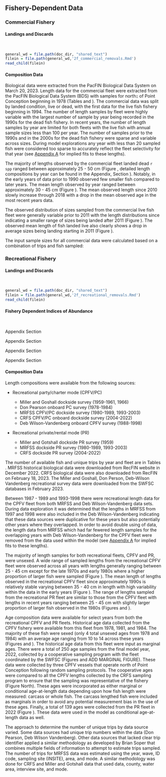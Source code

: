## Fishery-Dependent Data

### Commercial Fishery

#### Landings and Discards
\

```r
general_wd = file.path(doc_dir, "shared_text")
filein = file.path(general_wd,'2f_commercial_removals.Rmd')
read_child(filein)
```


#### Composition Data

Biological data were extracted from the PacFIN Biological Data System on March 20, 2023. Length data for the commercial fleet were extracted from the PacFIN Biological Data System (BDS) with samples for north↨ of Point Conception beginning in 1978 (Tables \ref{tab:dead-com-len} and \ref{tab:live-com-len}). The commercial data was split by landed condition, live or dead, with the first data for the live fish fishery beginning in 1994. The number of length samples by fleet were highly variable with the largest number of sample by year being recorded in the 1990s for the dead fish fishery. In recent years, the number of length samples by year are limited for both fleets with the live fish with annual sample sizes less than 100 per year. The number of samples prior to the 1990s and in the 2000s for the dead fish fishery were sparse and variable across sizes. During model explorations any year with less than 20 sampled fish were considered too sparse to accurately reflect the fleet selectivity for that year (see [Appendix A](#excluded-data) for implied fits to these lengths). 

The majority of lengths observed by the commercial fleet landed dead `r spp` ranged between approximately 25 - 50 cm (Figure \ref{fig:com-dead-len-data}, detailed length compositions by year can be found in the Appendix, Section \ref{length-data}). Notably, in the early years of data prior to 1990 observed few smaller fish compared to later years. The mean length observed by year ranged between approximately 30 - 45 cm (Figure \ref{fig:mean-com-dead-len-data}). The mean observed length since 2010 slowly increase through 2018 with a drop in the mean observed age in the most recent years data.

The observed distribution of sizes sampled from the commercial live fish fleet were generally variable prior to 2011 with the length distributions since indicating a smaller range of sizes being landed after 2011 (Figure \ref{fig:com-live-len-data}). The observed mean length of fish landed live also clearly shows a drop in average sizes being landing starting in 2011 (Figure \ref{fig:mean-com-live-len-data}).  

The input sample sizes for all commercial data were calculated based on a combination of trips and fish sampled:

\begin{centering}

Input effN = $N_{\text{trips}} + 0.138 * N_{\text{fish}}$ if $N_{\text{fish}}/N_{\text{trips}}$ is $<$ 44

Input effN = $7.06 * N_{\text{trips}}$ if $N_{\text{fish}}/N_{\text{trips}}$ is $\geq$ 44

\end{centering}

### Recreational Fishery

#### Landings and Discards
\

```r
general_wd = file.path(doc_dir, "shared_text")
filein = file.path(general_wd,'2f_recreational_removals.Rmd')
read_child(filein)
```

#### Fishery Dependent Indices of Abundance
\

Appendix Section \ref{mrfss-cpfv-index}

Appendix Section \ref{onboard-cpfv-index}

Appendix Section \ref{dwv-cpfv-index}

Appendix Section \ref{crfs-pr-index}

#### Composition Data

Length compositions were available from the following sources: 

* Recreational party/charter mode (CPFV/PC)

  + Miller and Goshall dockside survey (1959-1961, 1966)
  + Don Pearson onboard PC survey (1978-1984)
  + MRFSS CPFV/PC dockside survey (1980-1989, 1993-2003)
  + CRFS CPFV/PC onboard dockside survey (2004-2022)
  + Deb Wilson-Vandenberg onboard CPFV survey (1988-1998)

* Recreational private/rental mode (PR)

  + Miller and Gotshall dockside PR survey (1959)
  + MRFSS dockside PR survey (1980-1989, 1993-2003)
  + CRFS dockside PR survey (2004-2022)
  
  
The number of available fish and unique trips by year and fleet are in Tables \ref{tab:rec-len-samps}. MRFSS historical biological data were downloaded from RecFIN website in December 2022. CRFS biological data were also downloaded from RecFIN on February 18, 2023. The Miller and Goshall, Don Person, Deb-Wilson Vandenberg recreational survey data were downloaded from the SWFSC databases in February 2023. 

Between 1987 - 1989 and 1993-1998 there were recreational length data for the CPFV fleet from both MRFSS and Deb Wilson-Vandenberg data sets. During data exploration it was determined that the lengths in MRFSS from 1997 and 1998 were also included in the Deb Wilson-Vandenberg indicating that these data sources were duplicative for these years but also potentially other years where they overlapped. In order to avoid double using of data, the length data from MRFSS which had far fewered length samples for the overlapping years with Deb Wilson-Vandenberg for the CPFV fleet were removed from the data used within the model (see [Appendix A](#excluded-data) for implied fits to these lengths).

The majority of length samples for both recreational fleets, CPFV and PR, were unsexed. A wide range of sampled lengths from the recreational CPFV fleet were observed across all years with lengths generally ranging between 25 - 45 cm except for the late 1970s and early 1980s where a higher proportion of larger fish were sampled (Figure \ref{fig:rec-cpfv-len-data}). The mean length of lengths observed in the recreational CPFV fleet since approximately 1990s is relatively stable varying between 35 - 40 cm in length with high variability within the data in the early years (Figure \ref{fig:mean-rec-cpfv-len-data}). The range of lengths sampled from the recreational PR fleet are similar to those from the CPFV fleet with lengths in recent years ranging between 25 - 45 cm with slightly larger proportion of larger fish observed in the 1980s (Figures \ref{fig:rec-pr-len-data} and \ref{fig:mean-rec-pr-len-data}). 

Age composition data were available for select years from both the recreational CPFV and PR fleets. Historical age data collected from the CPFV fishery were available from this fleet from  1978, 1981, and 1984. The majority of these fish were sexed (only 4 total unsexed ages from 1978 and 1984) with an average age ranging from 10 to 14 across these years (Figures \ref{fig:rec-cpfv-age-data} and \ref{fig:mean-rec-cpfv-ag-data}). The historical age data from this fleet were input as marginal ages. There were a total of 250 age samples from the final model year, 2022, collected by a cooperative sampling program with the fleet coordinated by the SWFSC (Figures \ref{fig:rec-cpfv-caal-data} and ADD MARGINAL FIGURE). These data were collected by three CPFV vessels that operate north of Point Conception following random sampling protocols. The cooperative ages were compared to all the CPFV lengths collected by the CRFS sampling program to ensure that the sampling was representative of the fishery (Figure \ref{fig:coop-len-comparison} North). These ages were incorporated as either marginal or conditional age-at-length data depending upon how fish length were measured: carcass or whole fish. The carcass lengthed fish were included as marginals in order to avoid any potential measurement bias in the use of these ages. Finally, a total of 139 ages were collected from the PR fleet in 2022 (Figure \ref{fig: rec-pr-caal-data}). These data were used in the model as conditional age-at-length data as well.  

The approach to determine the number of unique trips by data source varied. Some data sources had unique trip numbers within the data (Don Pearson, Deb Wilson Vandenberg). Other data sources that lacked clear trip identifier applied a similar methodology as developed by Brian Soper that combines multiple fields of information to attempt to estimate trips sampled. The number of trips for MRFSS data was estimated using the year, wave, ID code, sampling site (INSITE), area, and mode. A similar methodology was done for CRFS  and Miller and Gotshall data that used data, county, water area, interview site, and mode. 

